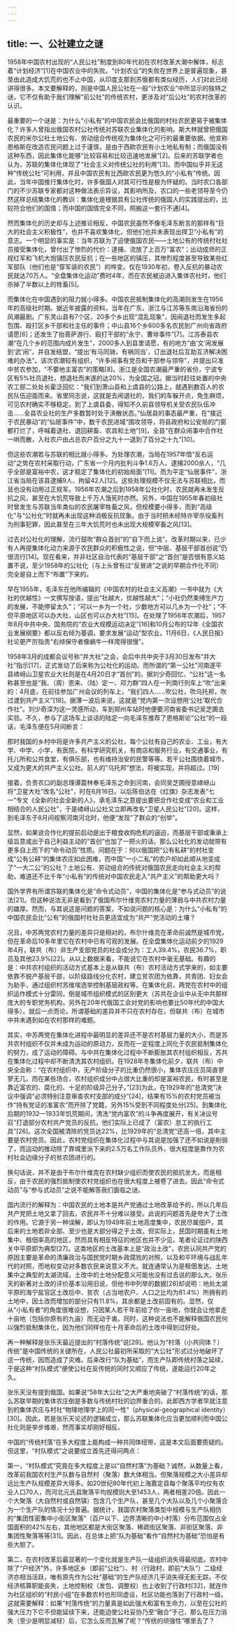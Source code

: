 ```yaml
---
---
---
```

title: 一、公社建立之谜
---




1958年中国农村出现的“人民公社”制度到80年代初在农村改革大潮中解体，标志着“计划经济”[1]在中国农业中的失败。“计划农业”的失败在世界上是普遍现象，甚至由此造成大饥荒的也不止中国，从印度支那到苏俄都有类似经历，人们对此已经讲得很多。本文要解释的，则是中国人民公社在一般“计划农业”中所显示的独特之谜，它不仅有助于我们理解“前公社”的传统农村，更涉及对“后公社”的农村改革的认识。

最重要的一个谜是：为什么“小私有”的中国农民会比俄国的村社农民更易于被集体化？许多人曾指出俄国农村公社传统对苏联农业集体化的影响。斯大林就曾把俄国农民的米尔公社土地公有、劳动组合传统视为集体化之可行的最重要依据。他宣称恩格斯在改造农民问题上过于谨慎，是由于西欧农民有小土地私有制；而俄国没有这种东西，因此集体化能够“比较容易和比较迅速地发展”[2]。后来的苏联学者也认为，苏联的集体化体现了“社会主义对传统公社的利用”[3]。而中国似乎并无这种“传统公社”可利用，并且中国农民有比西欧农民更为悠久的“小私有”传统。因此，当年中国推行集体化时，许多俄国人对其可行性是极为怀疑的。当时农口各部门的不少苏联专家都对这种做法表示异议，其影响所及，农口的一些老领导至今仍然这样总结集体化的教训：集体化是根据具有公社传统的俄国人的实践提出的，比较符合他们的国情；而中国的国情完全不同，照搬这一套行不通[4]。

然而集体化的历史却与上述推论相反，中国农民虽然不像毛泽东断言的那样有“巨大的社会主义积极性”，也并不喜欢集体化，但他们也并未表现出捍卫“小私有”的意志。一个明显的事实是：当年苏联为了迫使俄国农民——土地公有的传统村社社员接受集体化，曾付出了惨烈的代价：逮捕、流放了上百万“富农”；出动成师的正规红军和飞机大炮镇压农民反抗；在一些地区的镇压，其惨烈程度甚至导致某些红军部队（他们也是“穿军装的农民”）的哗变。仅在1930年初，卷入反抗的暴动农民就达70万人。“全盘集体化运动”费时4年，而在农民被迫进入集体农社时，他们杀掉了半数以上的牲畜[5]。

而集体化在中国遇到的阻力就小得多。中国农民抵制集体化的高潮则发生在1956年的高级社时期。据近年披露的资料，当年在广东、浙江与江苏等东南沿海省份的风潮最剧。广东灵山县有7个区、20多个乡出现“混乱现象”，因闹退社而发生多起包围、殴打区乡干部和社主任的事件；中山县16个乡600多名农民到广州向省政府请愿[6]；还发生了抬菩萨游行、殴打干部的“永宁、曹埗事件”[7]。江苏泰县农潮“在几个乡的范围内成片发生”，2000多人到县里请愿，有的地方“由‘文’闹发展到‘武’闹”，并自发结盟，“提出‘有马同骑，有祸同当’，订出退社后互助互济解决困难的办法”。该次农潮较有组织，“许多闹事有党员和干部参与领导”，并提出只准中贫农参加，“不要地主富农”的策略[8]。浙江是全国农潮最严重的省份，宁波专区有5%社员退社，想退社而未遂的达20%，为全国之冠。据当时赶往处置的中央农工部二处处长霍泛回忆：“我们到萧山县和上虞县的公路上，就遇到数百人的农民队伍迎面而来。省里同志说，这就是去闹退社的，我们的车躲开点，免生麻烦，可见农村确实不够稳定。到了上虞县委，得知不久前县领导机关受农民队伍冲击……全县农业社的生产多数暂时处于涣散状态。”仙居县的事态最严重，在“接近于农民暴动”的“仙居事件”中，数千农民进城“围攻领导，将县政府和公安局的门窗都打烂了，呼喊着退社、退回耕畜、农具和土地”[9]，全县“在群众闹事中合作社一哄而散，入社农户由占总农户百分之九十一退到了百分之十九”[10]。

但这些农潮若与苏联的相比就小得多。为处理农潮，当局在1957年借“反右运动”之势在农村采取行动，广东省一个月内批判斗争1.6万人、逮捕2000余人，“几乎全部是富裕中农，这才稳定了集体化的初始局面”[11]。而为平定“仙居事件”，浙江省当局在该县逮捕9人、拘留42人[12]。这些处理规模不仅无法与苏联相比，而且也没有动用过正规军。1956年农潮之后到1958年公社化时，农民就再未发生反抗之风，甚至在大饥荒导致上千万人饿死时亦然。另外，中国在1955年春初级社时曾发生与苏联当年类似的农民屠宰牲畜之风，但规模要小得多，而到“高级化”与“公社化”时就再未出现这种消极反抗现象。由于当时把未经特许宰杀役畜列为刑事犯罪，因此甚至在三年大饥荒时也未出现大规模宰畜之风[13]。

过去对公社化的理解，流行鼓吹“群众首创”的“自下而上说”。改革时期以来，已少有人再提集体化动力来源于农民群众的积极性之说，但“中层、基层干部首创说”仍很流行[14]。现在看来，并非社区自治代表的“基层干部”之“首创”是否很有意义姑置不说，至少1958年的公社化（与上头曾有过“反冒进”之说的早期合作化不同）完全是自上而下“布置”下来的。

早在1955年，毛泽东在他所编辑的《中国农村的社会主义高潮》一书中就为《大社的优越性》一文撰写按语，提出“社越大，优越性越大”；“小社仍然束缚生产力的发展，不能停留太久”；“可以一乡为一个社，少数地方可以几乡为一个社”；“不但平原地区可以办大社，山区也可以办大社”[15]。在处理了1956年农潮后，1957年8月中共中央、国务院的“农业大规模运动决定”[16]和10月公布的12年《全国农业发展纲要》都以反右倾为基调，要求发展“运动”型农业。11月6日，《人民日报》社论更严厉指责“右倾保守者像蜗牛一样爬得很慢”。

1958年3月的成都会议号称“并大社”之会，会后中共中央于3月30日发布“并大社”指示[17]，正式发动了后来称为公社化的运动。而所谓的“第一公社”河南遂平县嵖岈山卫星农业大社则是在4月20日才“首创”的。据刘少奇回忆，“公社”这一名称甚至也是“我、（周）恩来、（陆）定一、邓力群”四人在一列南行列车上“吹”出来的：4月底，在前往参加广州会议的列车上，“我们四人……吹公社，吹乌托邦，吹过渡到共产主义”[18]。据薄一波后来说，这就是“党内第一次设想用‘公社’取代合作社”。刘少奇深为这一灵感所动，车到郑州车站时他便要河南省委书记吴芝圃去实验。不久，参与了这场车上谈话的陆定一向毛泽东推荐了恩格斯论“公社”的一段话，毛泽东便在5月间断言：


那时我国的乡村中将是许多共产主义的公社，每个公社有自己的农业、工业，有大学、中学、小学，有医院，有科学研究机关，有商店和服务行业，有交通事业，有托儿所和公共食堂，有俱乐部，也有维持治安的民警等等。若干公社围绕着城市，又成为更大的共产主义公社。前人的“乌托邦”想法，将被实现，并将超过。[19]


接着，负责农口的副总理谭震林奉毛泽东之命到河南，会同吴芝圃授意嵖岈山将“卫星大社”改名“公社”，时在6月16日。以后陈伯达在《红旗》杂志发表“七一”专文《全新的社会全新的人》，承毛泽东之意提出要把合作社变成“农业和工业相结合的人民公社”，于是嵖岈山公社又立即再改名“卫星人民公社”[20]。这样，到毛泽东于8月间视察河南河北时，他便“发现”了群众的“创举”。

显然，如果说合作化的提前启动是出于粮食收购危机的逼迫，而基层干部或秉承上级旨意或出于自己利益主动的“首创”也加了一把火的话，那么公社化的发动就带有更多自上而下的“命令动员”性质。问题在于：何以俄国把“公有私耕”的村社变成“公有公耕”的集体农庄如此困难，而中国“一小二私”的农户却如此顺从地变成了“一大二公”的公社？土地公有、劳动组合的传统对俄国农民走向社会主义的帮助，难道还不比千年“小私有”的传统对中国农民走入“共产主义”的帮助更大吗？

国外学界有所谓苏联的集体化是“命令式动员”，中国的集体化是“参与式动员”的说法[21]。但这种说法无非是看到了俄国布尔什维克农村力量的薄弱与中共农村力量的雄厚。然而，与其说这是问题的答案，不如说问题的核心是：为什么“小私有”的中国农民会比“公有”的俄国村社社员更适宜成为“共产”党活动的土壤？

况且，中苏两党农村力量的差异只是相对的。布尔什维克在革命前诚然是城市党，但在革命后10多年里它在农村中已有可观的发展。在全盘集体化运动前夕的1929年4月，联共（布）非生产支部党员的社会成分为：工人39.4%，农民36.7%，职员及其他23.9%[22]。从以上数据来看，不能说它在农村中毫无基础。有趣的是：中共农村组织的活动方式基本上是从联共（布）农村活动方式学来的，如主要依靠不脱产基层干部，以阶级路线分化农村，建立贫农团为依靠，共青团、妇女会为助手，通过组织村苏维埃选举控制基层政权等。在集体化前，两党在农村中的组织运作模式十分雷同，倒是城市组织模式的区别更大（苏共在企业中从无中共那样庞大的专职党务机构，另外在20年代俄国工会对党的影响也要比50年代的中国大得多）。就后一点而论，所谓基础的差异并不只在农村存在。但联共（布）在城市中并未遇到如在农村那样的难题。

其实，中苏两党在集体化进程中最明显的差异还不是农村基层力量的大小，而是苏共农村组织不仅并未成为运动的原动力，反而在一定程度上同化于农民抵制集体化的努力，成了运动的障碍。与中共在集体化过程中不断膨胀其农村组织相反，苏共在集体化过程中却不断清洗其农村组织。在1928年冬集体化前夕，联共（布）中央全会称：“在农村组织中，无产阶级分子的比重仍然很小，集体农庄庄员简直寥寥无几。而在某些场合，农村组织成分中占很大比重的却是富裕农民，有时甚至是靠近富农的、腐化的、十足的阶级异己分子。”[23]为此，在1929年的“总清党”决议中强调“必须特别注意审查农村支部的成分”[24]，结果有15%的农村党员被当作“持有党证的准富农”而开除了党籍，另外15%受到不同程度处分[25]。到集体化后期的1932—1933年饥荒期间，清洗“党内富农”的斗争再度展开，有关决议号召“打退部分农村共产党员的反抗，他们实际上已成了（富农）怠工的执行工具”[26]。这次全国被清除的党员达22%，比1929年的“总清党”还高一倍，其中主要是农村党员。因此，农村党组织在集体化过程中与其说是加强了还不如说是削弱了，而运动的推动除了靠城里派下来的2.5万名工作队员外，很大程度是靠作为农村社会边缘分子的贫农团进行的。

换句话说，并不是由于布尔什维克在农村缺少组织而使农民的抵抗坐大，而是相反，由于农民的强烈抵制使农村党组织也在很大程度上被卷了进去。因此“命令式动员”与“参与式动员”之说不能解答我们面临之谜。

国内流行的解释为：中国农民的土地本是共产党通过土地改革给予的，所以几年后共产党把土地又拿了回去，农民并不十分难以接受。此说的问题首先是夸大了土改的作用。它源于另一种误解，即认为1949年前土地高度集中，农民尽属佃户，其后来的土地若非全部、至少也是大部分得之于土改。但实际上，民国时期虽有土地集中、租佃率高的地区，然而具有相反特征的地区也并不少见，笔者论证过的陕西关中平原即为典型[27]。这类地区的土改基本上是“政治土改”，农民认同共产党的原因主要是革命的清廉政治与国民党时期乡政腐败的对照，以及和平环境与战乱年代的对照，而地权变动对多数农民来说意义不大。就连通常认为是租佃发达、土地集中之典型的太湖流域，土改中的土地分配意义可能也没有过去说的那么大。张乐天的新著对土改的评价基本沿用旧说，但他书中列举的数据[28]却说明：地处太湖平原的海宁盐官区土改后中、贫农（占当地农户、人口之比均为81.4%）所拥有的土地中，因土改而增加的部分只有11.8%，其余都是土改前固有的。显然，仅从“小私有者”的角度很难设想，只因某人若干年前给了你一亩地，你就会让他拿走十亩地（包括你原有的九亩）而无动于衷。同时，这种说法也不能解释俄国农民何以强烈抵制集体化，因为他们同样也在十月革命后的土改中得到过好处。

再一种解释是张乐天最近提出的“村落传统”说[29]。他认为“村落（小共同体？）传统”是中国传统的关键所在，人民公社最初所采取的“大公社”形式过分地破坏了这一传统，因而造成了灾难。后来改行“队为基础”，而生产队即传统村落之延续，于是这种“村队模式”便使公社在反传统的同时又顺应了传统，遂能运行20年之久。

张乐天没有提到俄国。如果说“58年大公社”之大严重地突破了“村落传统”的话，那么苏联早期的集体农庄倒是多数与传统村社的边界重合的，此即西方学者早就注意到的集体农庄与村社“物理地理学上的同一性”（physical-geographical identity）[30]。因此，若是张乐天论述的逻辑成立，那么苏联集体化应当更加顺利而中国公社化则是举步维艰，然而事实却刚好相反。

中国的“传统村落”在多大程度上能构成一种共同体纽带，这是本文后面要质疑的。但这里，“村队模式”之说要成立首先还得问两点：

第一，“村队模式”究竟在多大程度上是以“自然村落”为基础？诚然，从数量上看，改革前我国农村生产队数与自然村（聚落）数大体相当。但聚落规模之大小差异却远比生产队规模差异大得多。如20世纪80年代初上海嘉定县每个聚落平均仅有农业人口70人，而河北元氏县聚落平均规模则大至1453人，两者相差20倍。因此一个大聚落（大自然村或自然镇）包含几个生产队，甚至几个大队以及几个小聚落合为一个生产队的情况十分普遍。据统计，我国农村聚落类型中规模与生产队相仿的“集团性密集中小街区聚落”（百户以下、边界清晰的中小村落）分布范围仅占全国面积的42%左右，其他地区都是大街区聚落、稀疏街区聚落、非街区聚落、非集团性聚落等等[31]。因此，在总体上把“队为基础”看作“自然村为基础”恐怕是有些大胆了。

第二，在农村改革后最显著的一个变化就是生产队一级组织消失得最彻底。农村中除了“户经济”外，许多地区乡（即前“公社”）、村（行政村，即前“大队”）二级经济亦相当活跃，唯有原先作为公社“基础”的生产队经济几乎消失得无影无踪，不仅经济核算职能丧失，土地控制权（发包、调整权）也上收到了行政村[32]，就连作为社区组织的“村民小组”在多数农村也形同虚设，社区功能也落到了行政村一级。这就需要解释：如果“村落传统”的力量真是如此强大和富有生命力，以至在公社的强大压力下它不但能延续下来，还能迫使公社妥协乃至“融合”于己，那么在压力消失（至少是明显减轻）后，它怎么反而瓦解了呢？“传统的顽强性”哪里去了？